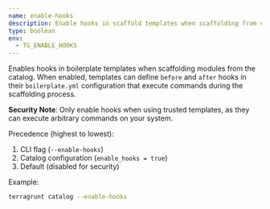 ```yaml
---
name: enable-hooks
description: Enable hooks in scaffold templates when scaffolding from catalog.
type: boolean
env:
  - TG_ENABLE_HOOKS
---
```


Enables hooks in boilerplate templates when scaffolding modules from the catalog. When enabled, templates can define `before` and `after` hooks in their `boilerplate.yml` configuration that execute commands during the scaffolding process.

**Security Note**: Only enable hooks when using trusted templates, as they can execute arbitrary commands on your system.

Precedence (highest to lowest):
1. CLI flag (`--enable-hooks`)
2. Catalog configuration (`enable_hooks = true`)
3. Default (disabled for security)

Example:

```bash
terragrunt catalog --enable-hooks
``` 